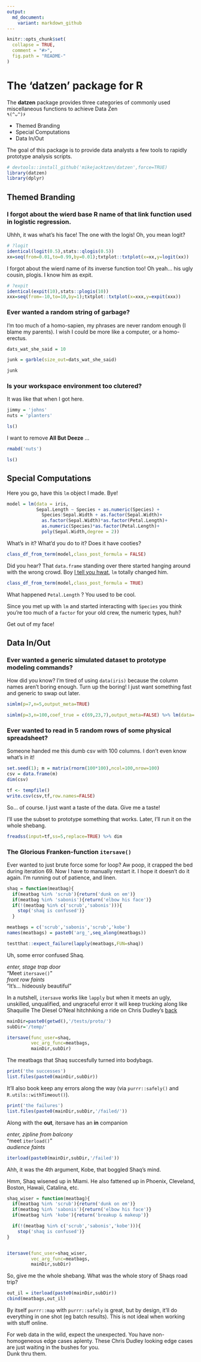 ```yaml
---
output:
  md_document:
    variant: markdown_github
---
```




```r
knitr::opts_chunk$set(
  collapse = TRUE,
  comment = "#>",
  fig.path = "README-"
)
```


# The 'datzen' package for R


The **datzen** package provides three categories of commonly used miscellaneous functions to achieve Data Zen  
`٩(^ᴗ^)۶`


* Themed Branding  
* Special Computations
* Data In/Out

The goal of this package is to provide data analysts a few tools to rapidly prototype analysis scripts.

```r
# devtools::install_github('mikejacktzen/datzen',force=TRUE)  
library(datzen)
library(dplyr)
```

## Themed Branding

### I forgot about the wierd base R name of that link function used in logistic regression.
Uhhh, it was what's his face! The one with the logis!
Oh, you mean logit?

```r
# ?logit
identical(logit(0.5),stats::qlogis(0.5))
xx=seq(from=0.01,to=0.99,by=0.01);txtplot::txtplot(x=xx,y=logit(xx))

```

I forgot about the wierd name of its inverse function too!
Oh yeah... his ugly cousin, plogis.
I know him as expit.

```r
# ?expit
identical(expit(10),stats::plogis(10))
xxx=seq(from=-10,to=10,by=1);txtplot::txtplot(x=xxx,y=expit(xxx))

```

### Ever wanted a random string of garbage?

I'm too much of a homo-sapien, my phrases are never random enough (I blame my parents). I wish I could be more like a computer, or a homo-erectus.

```r
dats_wat_she_said = 10

junk = garble(size_out=dats_wat_she_said)

junk
```

### Is your workspace environment too clutered? 

It was like that when I got here.

```r
jimmy = 'johns'
nuts = 'planters'

ls()
```

I want to remove **All But Deeze** ...

```r
rmabd('nuts')

ls()
```

## Special Computations

Here you go, have this `lm` object I made. Bye!

```r
model = lm(data = iris,
           Sepal.Length ~ Species + as.numeric(Species) +
             Species:Sepal.Width + as.factor(Sepal.Width)+
             as.factor(Sepal.Width)*as.factor(Petal.Length)+
             as.numeric(Species)*as.factor(Petal.Length)+
             poly(Sepal.Width,degree = 2))
```

What's in it? What'd you do to it? Does it have cooties?

```r
class_df_from_term(model,class_post_formula = FALSE)
```

Did you hear? That `data.frame` standing over there started hanging around with the wrong crowd. Boy [I tell you hwat](https://www.youtube.com/watch?v=p-JgNTvTA4E&feature=youtu.be), `lm` totally changed him.


```r
class_df_from_term(model,class_post_formula = TRUE)
```

What happened `Petal.Length` ? You used to be cool.  

Since you met up with `lm` and started interacting with `Species` you think you're too much of a `factor` for your old crew, the numeric types, huh? 


Get out of my face!


## Data In/Out

### Ever wanted a generic simulated dataset to prototype modeling commands?

How did you know? I'm tired of using `data(iris)` because the column names aren't boring enough. Turn up the boring! I just want something fast and generic to swap out later.

```r
simlm(p=7,n=5,output_meta=TRUE)

simlm(p=3,n=100,coef_true = c(69,23,7),output_meta=FALSE) %>% lm(data=., y ~ -1+.)
```


### Ever wanted to read in 5 random rows of some physical spreadsheet?

Someone handed me this dumb csv with 100 columns. I don't even know what's in it!

```r
set.seed(1); m = matrix(rnorm(100*100),ncol=100,nrow=100)
csv = data.frame(m)
dim(csv)

tf <- tempfile()
write.csv(csv,tf,row.names=FALSE)
```

So... of course. I just want a taste of the data. Give me a taste!

I'll use the subset to prototype something that works. Later, I'll run it on the whole shebang. 

```r
freadss(input=tf,ss=5,replace=TRUE) %>% dim
```

### The Glorious Franken-function `itersave()`

Ever wanted to just brute force some for loop? Aw poop, it crapped the bed during iteration 69. Now I have to manually restart it. I hope it doesn't do it again. I'm running out of patience, and linen. 


```r
shaq = function(meatbag){
  if(meatbag %in% 'scrub'){return('dunk on em')}
  if(meatbag %in% 'sabonis'){return('elbow his face')}
  if(!(meatbag %in% c('scrub','sabonis'))){
    stop('shaq is confused')}
  }

meatbags = c('scrub','sabonis','scrub','kobe')
names(meatbags) = paste0('arg_',seq_along(meatbags))

testthat::expect_failure(lapply(meatbags,FUN=shaq))

```

Uh, some error confused Shaq. 

*enter, stage trap door*  
"Meet `itersave()` "  
*front row faints*  
"It's... hideously beautiful"  


In a nutshell, `itersave` works like `lapply` but when it meets an ugly, unskilled, unqualified, and ungraceful error it will keep trucking along like Shaquille The Diesel O'Neal hitchhiking a ride on Chris Dudley's [back](https://www.youtube.com/watch?v=0ICBi-ku-G0) 



```r
mainDir=paste0(getwd(),'/tests/proto/')
subDir='/temp/'

itersave(func_user=shaq,
         vec_arg_func=meatbags,
         mainDir,subDir)
```

The meatbags that Shaq succesfully turned into bodybags.

```r
print('the successes')
list.files(paste0(mainDir,subDir))
```

It'll also book keep any errors along the way (via `purrr::safely()` and `R.utils::withTimeout()`). 

```r
print('the failures')
list.files(paste0(mainDir,subDir,'/failed/'))
```
Along with the **out**, itersave has an **in** companion  

*enter, zipline from balcony*  
"meet `iterload()` "  
*audience faints*  

```r
iterload(paste0(mainDir,subDir,'/failed'))
```

Ahh, it was the 4th argument, Kobe, that boggled Shaq's mind.   

Hmm, Shaq wisened up in Miami. He also fattened up in Phoenix, Cleveland, Boston, Hawaii, Catalina, etc.


```r
shaq_wiser = function(meatbag){
  if(meatbag %in% 'scrub'){return('dunk on em')}
  if(meatbag %in% 'sabonis'){return('elbow his face')}
  if(meatbag %in% 'kobe'){return('breakup & makeup')}

  if(!(meatbag %in% c('scrub','sabonis','kobe'))){
    stop('shaq is confused')}
}


itersave(func_user=shaq_wiser,
         vec_arg_func=meatbags,
         mainDir,subDir)
```

So, give me the whole shebang. What was the whole story of Shaqs road trip?

```r
out_il = iterload(paste0(mainDir,subDir))
cbind(meatbags,out_il)
```


By itself `purrr::map` with `purrr::safely` is great, but by design, it'll do everything in one shot (eg batch results). This is not ideal when working with stuff online. 

For web data in the wild, expect the unexpected. You have non-homogeneous edge cases aplenty. These Chris Dudley looking edge cases are just waiting in the bushes for you.  
Dunk thru them.  

